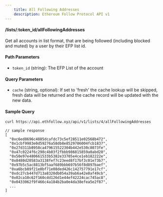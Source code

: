 ```yaml
---
    title: All Following Addresses
    description: Ethereum Follow Protocol API v1
---
```


#### /lists/\:token_id/allFollowingAddresses

Get all accounts in list format, that are being followed (including blocked and muted) by a user by their EFP list id.

#### Path Parameters

- `token_id` (string): The EFP List of the account

#### Query Parameters

- `cache` (string, optional): If set to 'fresh' the cache lookup will be skipped, fresh data will be returned and the cache record will be updated with the new data.

#### Sample Query

```sh
curl https://api.ethfollow.xyz/api/v1/lists/4/allFollowingAddresses
```

```jsonc
// sample response
[
  "0xc6ed8696c4885dcafdc73c5ef28511e02568b472",
  "0x1cbf9983e0d59276a58db8e8529706004fcb1837",
  "0x27d311b8958ca479615522304b442e530c8073fe",
  "0x47c0224f6c298c4b03f2fbbb986815859a0abd20",
  "0x50e97e480661533b5382e33705e4ce1eb182222e",
  "0x8480d20583a3138fef7c23eed8f17bf3c01e73b7",
  "0x97b5c5ac8813bf5aaf689bbb697b56f8d897baef",
  "0xa6bcb89f21e0bf71e08ded426c142757791e17cf",
  "0xdc27cb447d713a8320db054a39ab6a42e0af49cb",
  "0x02ca10c62f160cdd126d1e44ef42224cac745ac8",
  "0x0433062f9f466c4a184b2ba0e4da38efea5e2f87",
  ...
]
```

